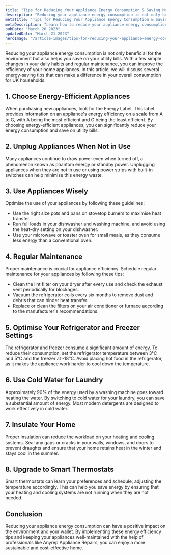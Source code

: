 ```yaml
---
title: "Tips for Reducing Your Appliance Energy Consumption & Saving Money"
description: "Reducing your appliance energy consumption is not only beneficial for the environment but also helps you save on your utility bills. With a few simple changes in your daily habits and regular maintenance, you can improve the efficiency of your home appliances. In this article, we will discuss several energy-saving tips that can make a difference in your overall consumption."
metaTitle: "Tips for Reducing Your Appliance Energy Consumption & Saving Money"
metaDescription: "Learn how to reduce your appliance energy consumption with these practical tips, lowering your utility bills and helping the environment. Discover how proper maintenance and smart usage can make a difference."
pubDate: "March 20 2023"
updatedDate: "March 21 2023"
heroImage: "/article-images/tips-for-reducing-your-appliance-energy-consumption-and-saving-money.png"
---
```


Reducing your appliance energy consumption is not only beneficial for the environment but also helps you save on your utility bills. With a few simple changes in your daily habits and regular maintenance, you can improve the efficiency of your home appliances. In this article, we will discuss several energy-saving tips that can make a difference in your overall consumption for UK households.

## 1. Choose Energy-Efficient Appliances

When purchasing new appliances, look for the Energy Label. This label provides information on an appliance's energy efficiency on a scale from A to G, with A being the most efficient and G being the least efficient. By choosing energy-efficient appliances, you can significantly reduce your energy consumption and save on utility bills.

## 2. Unplug Appliances When Not in Use

Many appliances continue to draw power even when turned off, a phenomenon known as phantom energy or standby power. Unplugging appliances when they are not in use or using power strips with built-in switches can help minimise this energy waste.

## 3. Use Appliances Wisely

Optimise the use of your appliances by following these guidelines:
- Use the right size pots and pans on stovetop burners to maximise heat transfer.
- Run full loads in your dishwasher and washing machine, and avoid using the heat-dry setting on your dishwasher.
- Use your microwave or toaster oven for small meals, as they consume less energy than a conventional oven.

## 4. Regular Maintenance

Proper maintenance is crucial for appliance efficiency. Schedule regular maintenance for your appliances by following these tips:
- Clean the lint filter on your dryer after every use and check the exhaust vent periodically for blockages.
- Vacuum the refrigerator coils every six months to remove dust and debris that can hinder heat transfer.
- Replace or clean the filters on your air conditioner or furnace according to the manufacturer's recommendations.

## 5. Optimise Your Refrigerator and Freezer Settings

The refrigerator and freezer consume a significant amount of energy. To reduce their consumption, set the refrigerator temperature between 3°C and 5°C and the freezer at -18°C. Avoid placing hot food in the refrigerator, as it makes the appliance work harder to cool down the temperature.

## 6. Use Cold Water for Laundry

Approximately 90% of the energy used by a washing machine goes toward heating the water. By switching to cold water for your laundry, you can save a substantial amount of energy. Most modern detergents are designed to work effectively in cold water.

## 7. Insulate Your Home

Proper insulation can reduce the workload on your heating and cooling systems. Seal any gaps or cracks in your walls, windows, and doors to prevent draughts and ensure that your home retains heat in the winter and stays cool in the summer.

## 8. Upgrade to Smart Thermostats

Smart thermostats can learn your preferences and schedule, adjusting the temperature accordingly. This can help you save energy by ensuring that your heating and cooling systems are not running when they are not needed.

## Conclusion

Reducing your appliance energy consumption can have a positive impact on the environment and your wallet. By implementing these energy efficiency tips and keeping your appliances well-maintained with the help of professionals like Anyrep Appliance Repairs, you can enjoy a more sustainable and cost-effective home.